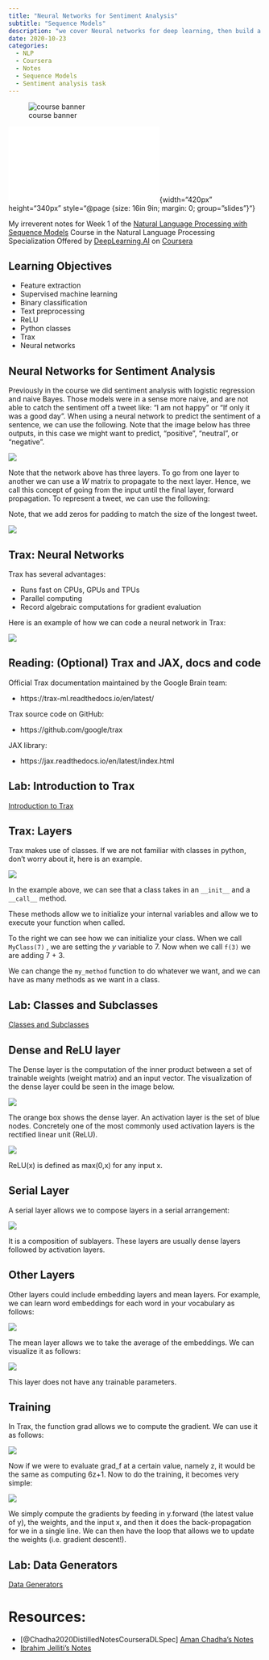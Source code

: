 ```yaml
---
title: "Neural Networks for Sentiment Analysis"
subtitle: "Sequence Models"
description: "we cover Neural networks for deep learning, then build a tweet classifier that places tweets into positive or negative sentiment categories, using a DNN."
date: 2020-10-23
categories: 
  - NLP 
  - Coursera 
  - Notes
  - Sequence Models
  - Sentiment analysis task
---
```


::: {#fig-00 .column-margin}
![course banner](/images/Course-Logo-3-3.webp){.column-margin group="slides"}
:::

::: {#fig-slide-deck .column-margin}
![This week's slides](slides.pdf){width="420px" height="340px" style="@page {size: 16in 9in;  margin: 0;  group="slides"}"}
:::

My irreverent notes for Week 1 of the [Natural Language Processing with Sequence Models](https://www.coursera.org/learn/sequence-models-in-nlp/home/welcome) Course in the Natural Language Processing Specialization Offered by [DeepLearning.AI](DeepLearning.AI) on [Coursera](https://www.coursera.org/)


::: {.callout-important}
## Learning Objectives

- Feature extraction
- Supervised machine learning
- Binary classification
- Text preprocessing
- ReLU
- Python classes
- Trax
- Neural networks

:::

## Neural Networks for Sentiment Analysis

Previously in the course we did sentiment analysis with logistic regression and naive Bayes. Those models were in a sense more naive, and are not able to catch the sentiment off a tweet like: "I am not happy " or "If only it was a good day". When using a neural network to predict the sentiment of a sentence, we can use the following. Note that the image below has three outputs, in this case we might want to predict, "positive", "neutral ", or "negative". 

![](img/slide01.png){.column-margin group="slides"}

Note that the network above has three layers. To go from one layer to another we can use a 
$W$ matrix to propagate to the next layer. Hence, we call this concept of going from the input until the final layer, forward propagation. To represent a tweet, we can use the following: 


Note, that we add zeros for padding to match the size of the longest tweet. 

![](img/slide02.png){.column-margin group="slides"}


## Trax: Neural Networks

Trax has several advantages: 

- Runs fast on CPUs, GPUs and TPUs
- Parallel computing
- Record algebraic computations for gradient evaluation

Here is an example of how we can code a neural network in Trax: 

![](img/slide03.png){.column-margin group="slides"}

## Reading: (Optional) Trax and JAX, docs and code

Official Trax documentation maintained by the Google Brain team:

- https://trax-ml.readthedocs.io/en/latest/

Trax source code on GitHub:

- https://github.com/google/trax

JAX library:

- https://jax.readthedocs.io/en/latest/index.html

## Lab: Introduction to Trax

[Introduction to Trax](lab01.qmd)

## Trax: Layers

Trax makes use of classes. If we are not familiar with classes in python, don't worry about it, here is an example. 

![](img/slide04.png){.column-margin group="slides"}


In the example above, we can see that a class takes in an `__init__` and a `__call__` method. 

These methods allow we to initialize your internal variables and allow we to execute your function when called. 

To the right we can see how we can initialize your class. When we call `MyClass(7)` , we are setting the $y$ variable to 7. Now when we call `f(3)` we are adding 7 + 3. 

We can change the `my_method` function to do whatever we want, and we can have as many methods as we want in a class.  

## Lab: Classes and Subclasses

[Classes and Subclasses](lab02.qmd)

## Dense and ReLU layer

The Dense layer is the computation of the inner product between a set of trainable weights (weight matrix) and an input vector.  The visualization of the dense layer could be seen in the image below. 

![](img/slide05.png){.column-margin group="slides"}

The orange box shows the dense layer. An activation layer is the set of blue nodes. Concretely one of the most commonly used activation layers is the rectified linear unit (ReLU).

![](img/slide06.png){.column-margin group="slides"}

ReLU(x) is defined as max(0,x) for any input x. 


## Serial Layer

A serial layer allows we to compose layers in a serial arrangement:

![](img/slide07.png){.column-margin group="slides"}

It is a composition of sublayers. These layers are usually dense layers followed by activation layers. 

## Other Layers

Other layers could include embedding layers and mean layers. For example, we can learn word embeddings for each word in your vocabulary as follows: 

![](img/slide08.png){.column-margin group="slides"}

The mean layer allows we to take the average of the embeddings. We can visualize it as follows: 

![](img/slide09.png){.column-margin group="slides"}

This layer does not have any trainable parameters. 

## Training

In Trax, the function grad allows we to compute the gradient. We can use it as follows: 

![](img/slide10.png){.column-margin group="slides"}

Now if we were to evaluate grad_f at a certain value, namely z, it would be the same as computing 6z+1.  Now to do the training, it becomes very simple: 


![](img/slide11.png){.column-margin group="slides"}


We simply compute the gradients by feeding in y.forward (the latest value of y), the weights, and the input x, and then it does the back-propagation for we in a single line. We can then have the loop that allows we to update the weights (i.e. gradient descent!).

## Lab: Data Generators

[Data Generators](lab03.qmd)

# Resources:


- [@Chadha2020DistilledNotesCourseraDLSpec] [Aman Chadha's Notes](https://aman.ai/coursera-nlp/logistic-regression/)
- [Ibrahim Jelliti's Notes](https://github.com/ibrahimjelliti/Deeplearning.ai-Natural-Language-Processing-Specialization/tree/master/3%20-%20Natural%20Language%20Processing%20with%20Sequence%20Models)
